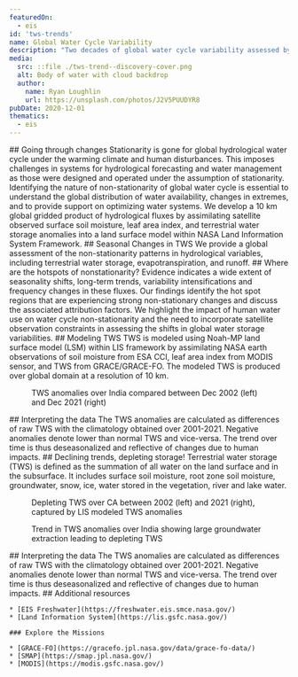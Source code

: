 ```yaml
---
featuredOn:
  - eis
id: 'tws-trends'
name: Global Water Cycle Variability
description: "Two decades of global water cycle variability assessed by land data assimilation"
media:
  src: ::file ./tws-trend--discovery-cover.png
  alt: Body of water with cloud backdrop
  author:
    name: Ryan Loughlin
    url: https://unsplash.com/photos/J2V5PUUDYR8
pubDate: 2020-12-01
thematics:
  - eis
---
```


<ScrollytellingBlock>
  <Chapter
    center={[77.63,24.27]}
    zoom={2}
    datasetId='tws-trend'
    layerId='lis-tws-trend'
    datetime='2001-01-01'
  >
    ## Going through changes
    Stationarity is gone for global hydrological water cycle under the warming climate and human disturbances. This imposes challenges in systems for hydrological forecasting and water management as those were designed and operated under the assumption of stationarity.
  </Chapter>
  <Chapter
    center={[-116,36]}
    zoom={4.5}
    datasetId='tws-trend'
    layerId='lis-tws-trend'
    datetime='2001-01-01'
  >
    Identifying the nature of non-stationarity of global water cycle is essential to understand the global distribution of water availability, changes in extremes, and to provide support on optimizing water systems. 
  </Chapter>
  <Chapter
    center={[117.5001, 28.7899]}
    zoom={4}
    datasetId='tws-trend'
    layerId='lis-tws-trend'
    datetime='2001-01-01'
  >
	  We develop a 10 km global gridded product of hydrological fluxes by assimilating satellite observed surface soil moisture, leaf area index, and terrestrial water storage anomalies into a land surface model within NASA Land Information System Framework. 
  </Chapter>
  <Chapter
    center={[6.7151, 47.3183]}
    zoom={4}
    datasetId='tws-trend'
    layerId='lis-tws-trend'
    datetime='2001-01-01'
  >
    ## Seasonal Changes in TWS
    We provide a global assessment of the non-stationarity patterns in hydrological variables, including terrestrial water storage, evapotranspiration, and runoff.
  </Chapter>
  <Chapter
    center={[0, 0]}
    zoom={2}
    datasetId='tws-trend'
    layerId='lis-tws-trend'
    datetime='2001-01-01'
  >
    ## Where are the hotspots of nonstationarity?
    Evidence indicates a wide extent of seasonality shifts, long-term trends, variability intensifications and frequency changes in these fluxes. Our findings identify the hot spot regions that are experiencing strong non-stationary changes and discuss the associated attribution factors. 
  </Chapter>
  <Chapter
    center={[-74.0236, 40.7234]}
    zoom={12}
    showBaseMap={true}
  >
    We highlight the impact of human water use on water cycle non-stationarity and the need to incorporate satellite observation constraints in assessing the shifts in global water storage variabilities.
  </Chapter>
</ScrollytellingBlock>

<Block>
  <Prose>
    ## Modeling TWS
    TWS is modeled using Noah-MP land surface model (LSM) within LIS framework by assimilating NASA earth observations of soil moisture from ESA CCI, leaf area index from MODIS sensor, and TWS from GRACE/GRACE-FO. The modeled TWS is produced over global domain at a resolution of 10 km.
  </Prose>
</Block>

<Block type='full'>
  <Figure>
    <Map
      datasetId='tws-anomaly'
      layerId='lis-tws-anomaly'
      dateTime='2002-12-01'
      zoom={4}
      center={[77.63,24.27]}
      compareDateTime='2021-12-01'
    />
    <Caption
      attrAuthor='NASA'
      attrUrl='https://nasa.gov/'
    >
      TWS anomalies over India compared between Dec 2002 (left) and Dec 2021 (right)
    </Caption>
  </Figure>
  <Prose>
    ## Interpreting the data
    The TWS anomalies are calculated as differences of raw TWS with the climatology obtained over 2001-2021. Negative anomalies denote lower than normal TWS and vice-versa. The trend over time is thus deseasonalized and reflective of changes due to human impacts.
  </Prose>
</Block>

<Block type='full'>
  <Prose>
    ## Declining trends, depleting storage!  
    Terrestrial water storage (TWS) is defined as the summation of all water on the land surface and in the subsurface. It includes surface soil moisture, root zone soil moisture, groundwater, snow, ice, water stored in the vegetation, river and lake water.
  </Prose>
  <Figure>
    <Map
      datasetId='tws-anomaly'
      layerId='lis-tws-anomaly'
      dateTime='2002-12-01'
      zoom={4}
      center={[-116,36]}
      compareDateTime='2021-12-01'
    />
    <Caption
      attrAuthor='NASA'
      attrUrl='https://nasa.gov/'
    >
      Depleting TWS over CA between 2002 (left) and 2021 (right), captured by LIS modeled TWS anomalies
    </Caption>
  </Figure>
</Block>

<Block type='full'>
  <Figure>
    <Map
      datasetId='tws-trend'
      layerId='lis-tws-trend'
      dateTime='2001-01-01'
      zoom={4}
      center={[77.63,24.27]}
    />
    <Caption
      attrAuthor='NASA'
      attrUrl='https://nasa.gov/'
    >
      Trend in TWS anomalies over India showing large groundwater extraction leading to depleting TWS
    </Caption>
  </Figure>
  <Prose>
    ## Interpreting the data
    The TWS anomalies are calculated as differences of raw TWS with the climatology obtained over 2001-2021. Negative anomalies denote lower than normal TWS and vice-versa. The trend over time is thus deseasonalized and reflective of changes due to human impacts.
  </Prose>
</Block>

<Block>
  <Prose>
    ## Additional resources

    * [EIS Freshwater](https://freshwater.eis.smce.nasa.gov/)
    * [Land Information System](https://lis.gsfc.nasa.gov/)

    ### Explore the Missions

    * [GRACE-FO](https://gracefo.jpl.nasa.gov/data/grace-fo-data/)
    * [SMAP](https://smap.jpl.nasa.gov/)
    * [MODIS](https://modis.gsfc.nasa.gov/)
  </Prose>
</Block>
